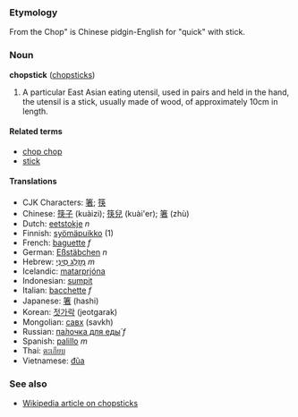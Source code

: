 ===Etymology===
From the Chop" is Chinese pidgin-English for "quick" with stick.

===Noun===
'''chopstick''' ([[chopstick]]s)

# A particular East Asian eating utensil, used in pairs and held in the hand, the utensil is a stick, usually made of wood, of approximately 10cm in length.

====Related terms====
*[[chop chop]]
*[[stick]]

====Translations====
*CJK Characters: [[箸]]; [[筷]]
*Chinese: [[筷子]] (kuàizi); [[筷兒]] (kuài'er); [[箸]] (zhù)
*Dutch: [[eetstokje]] ''n''
*Finnish: [[syömäpuikko]] (1)
*French: [[baguette]] ''f''
*German: [[Eßstäbchen]] ''n''
*Hebrew: [[מזלג סיני|מַזְלֵג סִינִי]] ''m''
*Icelandic: [[matarprjóna]]<!-- also seen matarprjónar which is probably plural -->
*Indonesian: [[sumpit]]
*Italian: [[bacchette]] ''f''
*Japanese: [[箸]] (hashi)
*Korean: [[젓가락]] (jeotgarak)
*Mongolian: [[савх]] (savkh)<!-- possibly this is in the plural -->
*Russian: [[палочка для еды|па́лочка для еды́]] ''f''
*Spanish: [[palillo]] ''m''
*Thai: [[ตะเกียบ]]
*Vietnamese: [[đũa]]

===See also===
*[[w:chopstick|Wikipedia article on chopsticks]]